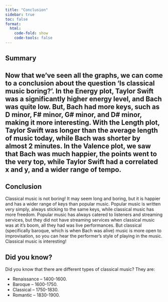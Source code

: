 ```yaml
---
title: "Conclusion"
sidebar: true
toc: false
format:
  html:
    code-fold: show
    code-tools: false
---
```


## Summary

Now that we've seen all the graphs, we can come to a conclusion about the question 'Is classical music boring?'. In the Energy plot, Taylor Swift was a significantly higher energy level, and Bach was quite low. But, Bach had more keys, such as D minor, F# minor, G# minor, and D# minor, making it more interesting. With the Length plot, Taylor Swift was longer than the average length of music today, while Bach was shorter by almost 2 minutes. In the Valence plot, we saw that Bach was much happier, the points went to the very top, while Taylor Swift had a correlated x and y, and a wider range of tempo.
---

## Conclusion

Classical music is not boring! It may seem long and boring, but it is happier and has a wider range of keys than popular music. Popular music is written very simply, always sticking to the same keys, while classical music has more freedom. Popular music has always catered to listeners and streaming services, but they did not have streaming services when classical music was at it's boom, all they had was live performances. But classical (specifically baroque, which is when Bach was alive) music is more open to improvisation, so you can hear the performer's style of playing in the music. Classical music is interesting!

::: {.callout-tip}
## Did you know?
Did you know that there are different types of classical music? They are:

- Renaissance 
  – 1400-1600.
- Baroque 
  – 1600-1750.
- Classical 
  – 1750-1830.
- Romantic 
  – 1830-1900.
:::









